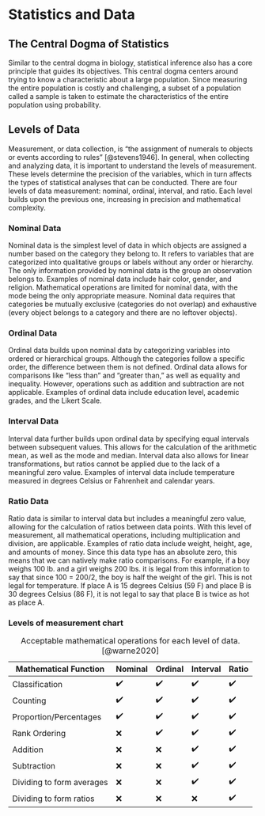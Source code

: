# Statistics and Data

## The Central Dogma of Statistics {.unnumbered}

Similar to the central dogma in biology, statistical inference also has a core principle that guides its objectives. This central dogma centers around trying to know a characteristic about a large population. Since measuring the entire population is costly and challenging, a subset of a population called a sample is taken to estimate the characteristics of the entire population using probability.

## Levels of Data

Measurement, or data collection, is "the assignment of numerals to objects or events according to rules" [@stevens1946]. In general, when collecting and analyzing data, it is important to understand the levels of measurement. These levels determine the precision of the variables, which in turn affects the types of statistical analyses that can be conducted. There are four levels of data measurement: nominal, ordinal, interval, and ratio. Each level builds upon the previous one, increasing in precision and mathematical complexity.

### Nominal Data

Nominal data is the simplest level of data in which objects are assigned a number based on the category they belong to. It refers to variables that are categorized into qualitative groups or labels without any order or hierarchy. The only information provided by nominal data is the group an observation belongs to. Examples of nominal data include hair color, gender, and religion. Mathematical operations are limited for nominal data, with the mode being the only appropriate measure. Nominal data requires that categories be mutually exclusive (categories do not overlap) and exhaustive (every object belongs to a category and there are no leftover objects).

### Ordinal Data

Ordinal data builds upon nominal data by categorizing variables into ordered or hierarchical groups. Although the categories follow a specific order, the difference between them is not defined. Ordinal data allows for comparisons like "less than" and "greater than," as well as equality and inequality. However, operations such as addition and subtraction are not applicable. Examples of ordinal data include education level, academic grades, and the Likert Scale.

### Interval Data

Interval data further builds upon ordinal data by specifying equal intervals between subsequent values. This allows for the calculation of the arithmetic mean, as well as the mode and median. Interval data also allows for linear transformations, but ratios cannot be applied due to the lack of a meaningful zero value. Examples of interval data include temperature measured in degrees Celsius or Fahrenheit and calendar years.

### Ratio Data

Ratio data is similar to interval data but includes a meaningful zero value, allowing for the calculation of ratios between data points. With this level of measurement, all mathematical operations, including multiplication and division, are applicable. Examples of ratio data include weight, height, age, and amounts of money. Since this data type has an absolute zero, this means that we can natively make ratio comparisons. For example, if a boy weighs 100 lb. and a girl weighs 200 lbs. it is legal from this information to say that since 100 = 200/2, the boy is half the weight of the girl. This is not legal for temperature. If place A is 15 degrees Celsius (59 F) and place B is 30 degrees Celsius (86 F), it is not legal to say that place B is twice as hot as place A. 

### Levels of measurement chart

| Mathematical Function     | Nominal | Ordinal | Interval | Ratio |
|---------------------------|---------|---------|----------|-------|
| Classification            | ✔️      | ✔️      | ✔️       | ✔️    |
| Counting                  | ✔️      | ✔️      | ✔️       | ✔️    |
| Proportion/Percentages    | ✔️      | ✔️      | ✔️       | ✔️    |
| Rank Ordering             | ❌      | ✔️      | ✔️       | ✔️    |
| Addition                  | ❌      | ❌      | ✔️       | ✔️    |
| Subtraction               | ❌      | ❌      | ✔️       | ✔️    |
| Dividing to form averages | ❌      | ❌      | ✔️       | ✔️    |
| Dividing to form ratios   | ❌      | ❌      | ❌       | ✔️    |

: Acceptable mathematical operations for each level of data. [@warne2020]



